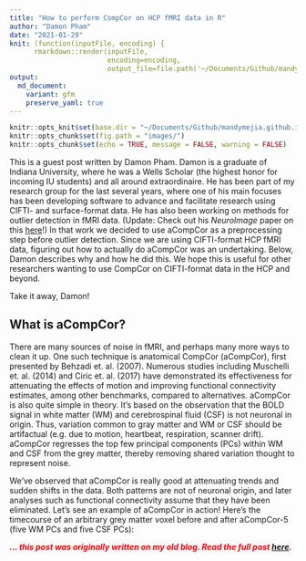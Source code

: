 ```yaml
---
title: "How to perform CompCor on HCP fMRI data in R"
author: "Damon Pham"
date: "2021-01-29"
knit: (function(inputFile, encoding) { 
      rmarkdown::render(inputFile,
                        encoding=encoding, 
                        output_file=file.path('~/Documents/Github/mandymejia.github.io/_posts/', '2021-01-29-CompCor.md')) })
output:
  md_document:
    variant: gfm
    preserve_yaml: true
---
```


```r
knitr::opts_knit$set(base.dir = "~/Documents/Github/mandymejia.github.io/", base.url = "/")
knitr::opts_chunk$set(fig.path = "images/")
knitr::opts_chunk$set(echo = TRUE, message = FALSE, warning = FALSE)
```


This is a guest post written by Damon Pham. Damon is a graduate of Indiana University, where he was a Wells Scholar (the highest honor for incoming IU students) and all around extraordinaire. He has been part of my research group for the last several years, where one of his main focuses has been developing software to advance and facilitate research using CIFTI- and surface-format data. He has also been working on methods for outlier detection in fMRI data. (Update: Check out his *NeuroImage* paper on this [here](https://doi.org/10.1016/j.neuroimage.2023.119972)!) In that work we decided to use aCompCor as a preprocessing step before outlier detection. Since we are using CIFTI-format HCP fMRI data, figuring out how to actually do aCompCor was an undertaking. Below, Damon describes why and how he did this. We hope this is useful for other researchers wanting to use CompCor on CIFTI-format data in the HCP and beyond.

Take it away, Damon!

## What is aCompCor?

There are many sources of noise in fMRI, and perhaps many more ways to clean it up. One such technique is anatomical CompCor (aCompCor), first presented by Behzadi et. al. (2007). Numerous studies including Muschelli et. al. (2014) and Ciric et. al. (2017) have demonstrated its effectiveness for attenuating the effects of motion and improving functional connectivity estimates, among other benchmarks, compared to alternatives. aCompCor is also quite simple in theory. It's based on the observation that the BOLD signal in white matter (WM) and cerebrospinal fluid (CSF) is not neuronal in origin. Thus, variation common to gray matter and WM or CSF should be artifactual (e.g. due to motion, heartbeat, respiration, scanner drift). aCompCor regresses the top few principal components (PCs) within WM and CSF from the grey matter, thereby removing shared variation thought to represent noise.

We've observed that aCompCor is really good at attenuating trends and sudden shifts in the data. Both patterns are not of neuronal origin, and later analyses such as functional connectivity assume that they have been eliminated. Let's see an example of aCompCor in action! Here's the timecourse of an arbitrary grey matter voxel before and after aCompCor-5 (five WM PCs and five CSF PCs):

<span style="color:red"> ***... this post was originally written on my old blog.  Read the full post [here](https://mandymejia.wordpress.com/2021/01/29/how-to-perform-compcor-on-hcp-fmri-data-in-r/). *** </span>
